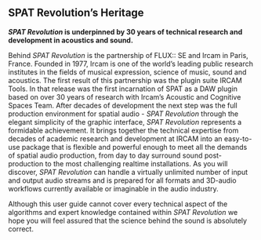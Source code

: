 ## SPAT Revolution's Heritage

**_SPAT Revolution_ is underpinned by 30 years of technical research and development in acoustics and sound.**

Behind _SPAT Revolution_ is the partnership of FLUX:: SE and Ircam in Paris, France. 
Founded in 1977, Ircam is one of the world’s leading public research institutes in the fields of musical expression, science of music, sound and acoustics. 
The first result of this partnership was the plugin suite IRCAM Tools. 
In that release was the first incarnation of SPAT as a DAW plugin based on over 30 years of research with Ircam’s Acoustic and Cognitive Spaces Team. 
After decades of development the next step was the full production environment for spatial audio - _SPAT Revolution_ through the elegant simplicity of the graphic interface, _SPAT Revolution_ represents a formidable achievement. 
It brings together the technical expertise from decades of academic research and development at IRCAM into an easy-to-use package that is flexible and powerful enough to meet all the demands of spatial audio production, from day to day surround sound post-production to the most challenging realtime installations. 
As you will discover, _SPAT Revolution_ can handle a virtually unlimited number of input and output audio streams and is prepared for all formats and 3D-audio workflows currently available or imaginable in the audio industry.

Although this user guide cannot cover every technical aspect of the algorithms and expert knowledge contained within _SPAT Revolution_ we hope you will feel assured that the science behind the sound is absolutely correct.
